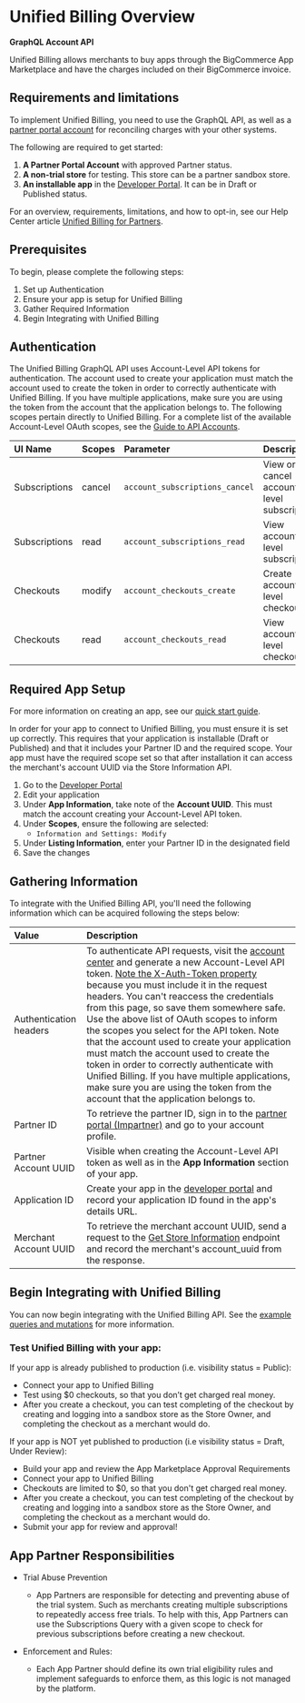 # Unified Billing Overview
**GraphQL Account API**

Unified Billing allows merchants to buy apps through the BigCommerce App Marketplace and have the charges included on their BigCommerce invoice.

## Requirements and limitations

To implement Unified Billing, you need to use the GraphQL API, as well as a [partner portal account](https://partners.bigcommerce.com) for reconciling charges with your other systems.

The following are required to get started:

1. **A Partner Portal Account** with approved Partner status.
2. **A non-trial store** for testing. This store can be a partner sandbox store.
3. **An installable app** in the [Developer Portal](https://build.bigcommerce.com). It can be in Draft or Published status.

For an overview, requirements, limitations, and how to opt-in, see our Help Center article [Unified Billing for Partners](https://support.bigcommerce.com/s/article/Unified-Billing-for-Partners).

## Prerequisites

To begin, please complete the following steps:

1. Set up Authentication
2. Ensure your app is setup for Unified Billing
3. Gather Required Information
4. Begin Integrating with Unified Billing

## Authentication

The Unified Billing GraphQL API uses Account-Level API tokens for authentication.
The account used to create your application must match the account used to create the token in order to correctly authenticate with Unified Billing.
If you have multiple applications, make sure you are using the token from the account that the application belongs to.
The following scopes pertain directly to Unified Billing. For a complete list of the available Account-Level OAuth scopes, see the [Guide to API Accounts](https://developer.bigcommerce.com/docs/start/authentication/api-accounts#account-resource-scopes).

| UI Name | Scopes | Parameter | Description | Resources |
|:--------|:-----------|:----------|:------------|:----------|
| Subscriptions | cancel | `account_subscriptions_cancel` | View or cancel account-level subscriptions | [GraphQL Account API](/docs/graphql-account/users-overview) |
| Subscriptions | read | `account_subscriptions_read` | View account-level subscriptions | [GraphQL Account API](/docs/graphql-account/users-overview) |
| Checkouts | modify | `account_checkouts_create` | Create account-level checkouts | [GraphQL Account API](/docs/graphql-account/users-overview) |
| Checkouts | read | `account_checkouts_read` | View account-level checkouts | [GraphQL Account API](/docs/graphql-account/users-overview) |

## Required App Setup

For more information on creating an app, see our [quick start guide](https://developer.bigcommerce.com/docs/integrations/apps/quick-start).

In order for your app to connect to Unified Billing, you must ensure it is set up correctly.
This requires that your application is installable (Draft or Published) and that it includes your Partner ID and the required scope.
Your app must have the required scope set so that after installation it can access the merchant's account UUID via the Store Information API.

1. Go to the [Developer Portal](https://build.bigcommerce.com)
2. Edit your application
3. Under **App Information**, take note of the **Account UUID**. This must match the account creating your Account-Level API token.
4. Under **Scopes**, ensure the following are selected:
   - `Information and Settings: Modify`
5. Under **Listing Information**, enter your Partner ID in the designated field
6. Save the changes

## Gathering Information

To integrate with the Unified Billing API, you'll need the following information which can be acquired following the steps below:

| Value | Description |
|:--------|:-----------|
| Authentication headers | To authenticate API requests, visit the [account center](https://accounts.bigcommerce.com/tokens) and generate a new Account-Level API token. [Note the X-Auth-Token property](/docs/start/authentication) because you must include it in the request headers. You can't reaccess the credentials from this page, so save them somewhere safe. Use the above list of OAuth scopes to inform the scopes you select for the API token. Note that the account used to create your application must match the account used to create the token in order to correctly authenticate with Unified Billing. If you have multiple applications, make sure you are using the token from the account that the application belongs to. |
| Partner ID | To retrieve the partner ID, sign in to the [partner portal (Impartner)](https://partners.bigcommerce.com/) and go to your account profile. |
| Partner Account UUID | Visible when creating the Account-Level API token as well as in the **App Information** section of your app. |
| Application ID | Create your app in the [developer portal](https://build.bigcommerce.com) and record your application ID found in the app's details URL. |
| Merchant Account UUID | To retrieve the merchant account UUID, send a request to the [Get Store Information](/docs/rest-management/store-information#get-store-information) endpoint and record the merchant's account_uuid from the response. |

## Begin Integrating with Unified Billing
You can now begin integrating with the Unified Billing API. See the [example queries and mutations](https://developer.bigcommerce.com/docs/integrations/apps/unified-billing/example-queries) for more information.

### Test Unified Billing with your app:

If your app is already published to production (i.e. visibility status = Public):
* Connect your app to Unified Billing
* Test using $0 checkouts, so that you don’t get charged real money.
* After you create a checkout, you can test completing of the checkout by creating and logging into a sandbox store as the Store Owner, and completing the checkout as a merchant would do.

If your app is NOT yet published to production (i.e visibility status = Draft, Under Review):
* Build your app and review the App Marketplace Approval Requirements
* Connect your app to Unified Billing
* Checkouts are limited to $0, so that you don't get charged real money.
* After you create a checkout, you can test completing of the checkout by creating and logging into a sandbox store as the Store Owner, and completing the checkout as a merchant would do.
* Submit your app for review and approval!

## App Partner Responsibilities

* Trial Abuse Prevention
   * App Partners are responsible for detecting and preventing abuse of the trial system. Such as merchants creating multiple subscriptions to repeatedly access free trials. To help with this, App Partners can use the Subscriptions Query with a given scope to check for previous subscriptions before creating a new checkout.

* Enforcement and Rules:
   * Each App Partner should define its own trial eligibility rules and implement safeguards to enforce them, as this logic is not managed by the platform.
